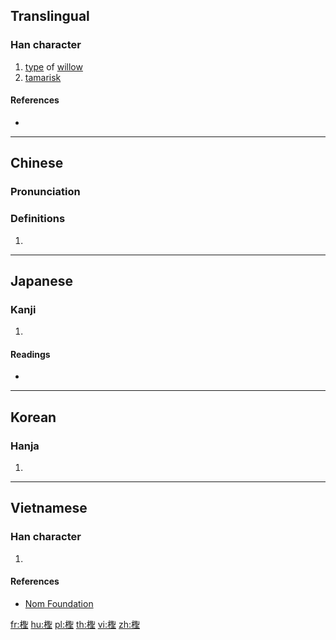 {{also|柽}}
==Translingual==

===Han character===
{{Han char|rn=75|rad=木|as=13|sn=17|four=46914|canj=DSRG|ids=⿰木聖}}

# [[type]] of [[willow]]
# [[tamarisk]]

====References====
* {{Han ref|kx=0556.180|dkj=15650|dj=0945.340|hdz=21299.030|uh=6A89|ud=27273|bh=ECF7|bd=60663}}

----

==Chinese==
{{zh-forms|s=柽}}

===Pronunciation===
{{zh-pron
|m=chēng
|c=cing1
|mc=y
|oc=y
|ma=
|cat=n
}}

===Definitions===
# {{rfdef|lang=zh}}

----

==Japanese==

===Kanji===
{{ja-kanji|grade=|rs=木13}}

# {{defn|lang=ja|sort=木13}}

====Readings====
* {{ja-readings|on=[[てい]] (tei), [[ちょう]] (chō)|kun=[[かわらやなぎ]] (kawarayanagi)}}

----

==Korean==

===Hanja===
{{ko-hanja|hangeul=정|eumhun=|rv=jeong|mr=chŏng|y=ceng}}

# {{defn|lang=ko|sort=木13}}

----

==Vietnamese==

===Han character===
{{vi-readings|rs=木13| hanviet = sanh}}

# {{defn|lang=vi|sort=木13}}

====References====
*[http://nomfoundation.org/common/nom_details.php?codepoint=6a89 Nom Foundation]

[[fr:檉]]
[[hu:檉]]
[[pl:檉]]
[[th:檉]]
[[vi:檉]]
[[zh:檉]]